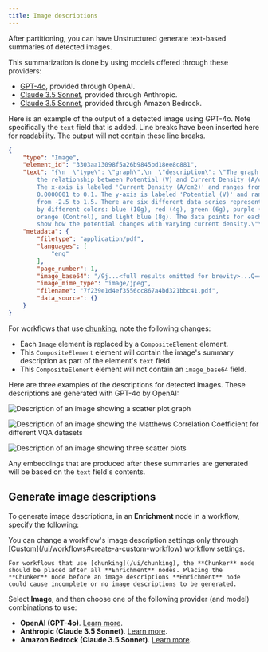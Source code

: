 ```yaml
---
title: Image descriptions
---
```


After partitioning, you can have Unstructured generate text-based summaries of detected images.

This summarization is done by using models offered through these providers:

- [GPT-4o](https://openai.com/index/hello-gpt-4o/), provided through OpenAI.
- [Claude 3.5 Sonnet](https://www.anthropic.com/news/claude-3-5-sonnet), provided through Anthropic. 
- [Claude 3.5 Sonnet](https://aws.amazon.com/bedrock/claude/), provided through Amazon Bedrock.

Here is an example of the output of a detected image using GPT-4o. Note specifically the `text` field that is added. 
Line breaks have been inserted here for readability. The output will not contain these line breaks. 

```json
{
    "type": "Image",
    "element_id": "3303aa13098f5a26b9845bd18ee8c881",
    "text": "{\n  \"type\": \"graph\",\n  \"description\": \"The graph shows 
        the relationship between Potential (V) and Current Density (A/cm2). 
        The x-axis is labeled 'Current Density (A/cm2)' and ranges from 
        0.0000001 to 0.1. The y-axis is labeled 'Potential (V)' and ranges 
        from -2.5 to 1.5. There are six different data series represented 
        by different colors: blue (10g), red (4g), green (6g), purple (2g), 
        orange (Control), and light blue (8g). The data points for each series 
        show how the potential changes with varying current density.\"\n}",
    "metadata": {
        "filetype": "application/pdf",
        "languages": [
            "eng"
        ],
        "page_number": 1,
        "image_base64": "/9j...<full results omitted for brevity>...Q==",
        "image_mime_type": "image/jpeg",
        "filename": "7f239e1d4ef3556cc867a4bd321bbc41.pdf",
        "data_source": {}
    }
}
```

For workflows that use [chunking](/ui/chunking), note the following changes:

- Each `Image` element is replaced by a `CompositeElement` element.
- This `CompositeElement` element will contain the image's summary description as part of the element's `text` field.
- This `CompositeElement` element will not contain an `image_base64` field.

Here are three examples of the descriptions for detected images. These descriptions are generated with GPT-4o by OpenAI:

![Description of an image showing a scatter plot graph](/img/enriching/Image-Description-1.png)

![Description of an image showing the Matthews Correlation Coefficient for different VQA datasets](/img/enriching/Image-Description-2.png)

![Description of an image showing three scatter plots](/img/enriching/Image-Description-3.png)

Any embeddings that are produced after these summaries are generated will be based on the `text` field's contents.

## Generate image descriptions


To generate image descriptions, in an **Enrichment** node in a workflow, specify the following:

<Note>
    You can change a workflow's image description settings only through [Custom](/ui/workflows#create-a-custom-workflow) workflow settings.

    For workflows that use [chunking](/ui/chunking), the **Chunker** node should be placed after all **Enrichment** nodes. Placing the 
    **Chunker** node before an image descriptions **Enrichment** node could cause incomplete or no image descriptions to be generated.
</Note>

<EnrichmentImageSummaryHiResOnly />

Select **Image**, and then choose one of the following provider (and model) combinations to use:

- **OpenAI (GPT-4o)**. [Learn more](https://openai.com/index/hello-gpt-4o/).
- **Anthropic (Claude 3.5 Sonnet)**. [Learn more](https://www.anthropic.com/news/claude-3-5-sonnet).
- **Amazon Bedrock (Claude 3.5 Sonnet)**. [Learn more](https://aws.amazon.com/bedrock/claude/).
